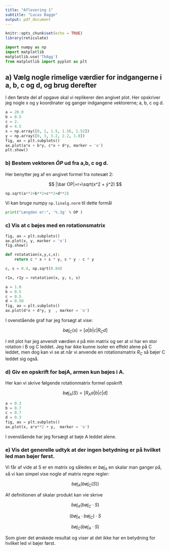 ```yaml
---
title: "Aflevering 1"
subtitle: "Lucas Bagge"
output: pdf_document
---
```



```r
knitr::opts_chunk$set(echo = TRUE)
library(reticulate)
```




```python
import numpy as np
import matplotlib
matplotlib.use('TkAgg')
from matplotlib import pyplot as plt
```


## a) Vælg nogle rimelige værdier for indgangerne i a, b, c og d, og brug derefter

I den første del af opgave skal vi replikerer den angivet plot. Her opskriver
jeg nogle x og y koordinater og ganger indgangene vektorerne; a, b, c og d.

```python
a = 20.0
b = 0.5
c = 2.
d = 4.5
x = np.array([0, 1, 1.5, 1.56, 1.52])
y = np.array([0, 3, 3.2, 2.2, 1.8])
fig, ax = plt.subplots()
ax.plot(a*x + b*y, c*x + d*y, marker = 'o')
plt.show()
```

### b) Bestem vektoren $\bar OP$ ud fra a,b, c og d.

Her benytter jeg af en angivet formel fra notesæt 2:

$$
|\bar OP|=r=\sqrt(x^2 + ý^2)
$$

```python
np.sqrt(a**2+b**2+c**2+d**2)
```


Vi kan bruge numpy `np.linalg.norm` til dette formål

```python
print("Længden er:", '%.3g' % OP )
```

### c) Vis at c bøjes med en rotationsmatrix


```python
fig, ax = plt.subplots()
ax.plot(x, y, marker = 'o')
fig.show()
```

```python
def rotatation(x,y,c,s):
    return c * x + s * y, s * y - c * y 

c, s = 0.4, np.sqrt(0.84)

r1x, r1y = rotatation(x, y, c, s)

a = 1.0
b = 0.5
c = 0.5
d = 0.50
fig, ax = plt.subplots()
ax.plot(d*x + d*y, y  , marker = 'o')
```


I ovenstående graf har jeg forsøgt at vise:

$$
bøj_C(s)=[a|b|c|R_C d]
$$

I mit plot har jeg anvendt værdien `d` på min matrix og ser at vi har en stor rotation i B og C leddet.
Jeg har ikke kunne isoler en effekt alene på C leddet, men dog kan vi se at når vi anvende en rotationsmatrix $R_C$ så bøjer C leddet sig også.

### d) Giv en opskrift for bøjA, armen kun bøjes i A.

Her kan vi skrive følgende rotationmatrix formel opskrift

$$
bøj_A(S)=[R_A a|b|c| d]
$$

```python
a = 0.3
b = 0.7
c = 0.7
d = 0.3
fig, ax = plt.subplots()
ax.plot(x, a*x**2 + y,  marker = 'o')
```


I ovenstående har jeg forsægt at bøje A leddet alene.

### e) Vis det generelle udtyk at der ingen betydning er på hvilket led man bøjer først.

Vi får af vide at S er en matrix og således er $bøj_A$ en skalar man ganger på, så vi kan simpel vise nogle af matrix regne regler:

$$
bøj_A(bøj_C(S))
$$

Af definitionen af skalar produkt kan vie skrive

$$
bøj_A(bøj_C\cdot S)
$$

$$
(bøj_A\cdot bøj_C) \cdot S
$$

$$
bøj_C (bøj_A \cdot S)
$$

Som giver det ønskede resultat og viser at det ikke har en betydning for hvilket led vi bøjer først. 
